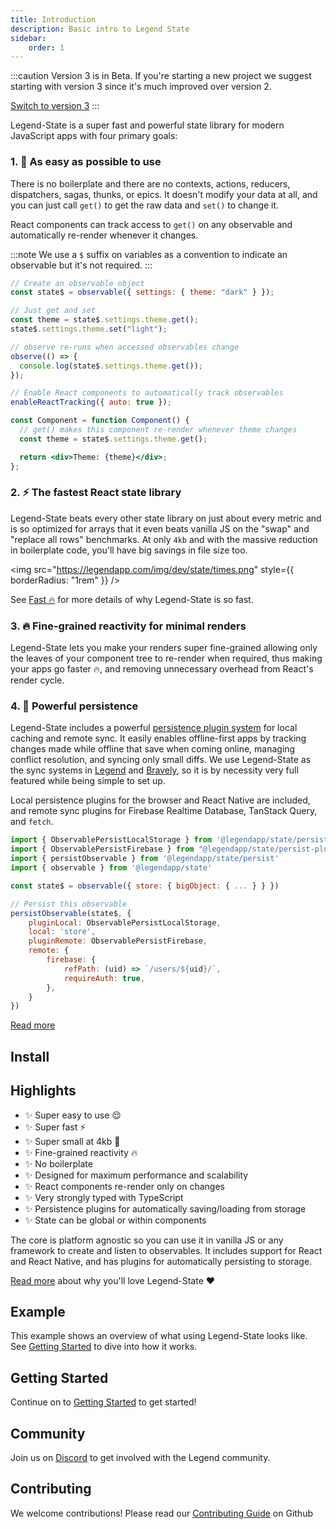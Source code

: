 ```yaml
---
title: Introduction
description: Basic intro to Legend State
sidebar:
    order: 1
---
```


:::caution
Version 3 is in Beta. If you're starting a new project we suggest starting with version 3 since it's much improved over version 2.

[Switch to version 3](../../../v3)
:::


Legend-State is a super fast and powerful state library for modern JavaScript apps with four primary goals:

### 1. <span className="text-lg">🦄</span> As easy as possible to use

There is no boilerplate and there are no contexts, actions, reducers, dispatchers, sagas, thunks, or epics. It doesn't modify your data at all, and you can just call `get()` to get the raw data and `set()` to change it.

React components can track access to `get()` on any observable and automatically re-render whenever it changes.

:::note
We use a `$` suffix on variables as a convention to indicate an observable but it's not required.
:::

```jsx
// Create an observable object
const state$ = observable({ settings: { theme: "dark" } });

// Just get and set
const theme = state$.settings.theme.get();
state$.settings.theme.set("light");

// observe re-runs when accessed observables change
observe(() => {
  console.log(state$.settings.theme.get());
});

// Enable React components to automatically track observables
enableReactTracking({ auto: true });

const Component = function Component() {
  // get() makes this component re-render whenever theme changes
  const theme = state$.settings.theme.get();

  return <div>Theme: {theme}</div>;
};
```

### 2. <span className="text-lg">⚡️</span> The fastest React state library

Legend-State beats every other state library on just about every metric and is so optimized for arrays that it even beats vanilla JS on the "swap" and "replace all rows" benchmarks. At only `4kb` and with the massive reduction in boilerplate code, you'll have big savings in file size too.

<img
  src="https://legendapp.com/img/dev/state/times.png"
  style={{ borderRadius: "1rem" }}
/>

See [Fast 🔥](../fast) for more details of why Legend-State is so fast.

### 3. 🔥 Fine-grained reactivity for minimal renders

Legend-State lets you make your renders super fine-grained allowing only the leaves of your component tree to re-render when required, thus making your apps go faster 🔥, and removing unnecessary overhead from React's render cycle.


<Primitives />

### 4. 💾 Powerful persistence

Legend-State includes a powerful [persistence plugin system](../../guides/persistence) for local caching and remote sync. It easily enables offline-first apps by tracking changes made while offline that save when coming online, managing conflict resolution, and syncing only small diffs. We use Legend-State as the sync systems in [Legend](https://legendapp.com) and [Bravely](https://bravely.io), so it is by necessity very full featured while being simple to set up.

Local persistence plugins for the browser and React Native are included, and remote sync plugins for Firebase Realtime Database, TanStack Query, and `fetch`.

```js
import { ObservablePersistLocalStorage } from '@legendapp/state/persist-plugins/local-storage'
import { ObservablePersistFirebase } from "@legendapp/state/persist-plugins/firebase"
import { persistObservable } from '@legendapp/state/persist'
import { observable } from '@legendapp/state'

const state$ = observable({ store: { bigObject: { ... } } })

// Persist this observable
persistObservable(state$, {
    pluginLocal: ObservablePersistLocalStorage,
    local: 'store',
    pluginRemote: ObservablePersistFirebase,
    remote: {
        firebase: {
            refPath: (uid) => `/users/${uid}/`,
            requireAuth: true,
        },
    }
})
```

[Read more](../../guides/persistence)

## Install


<Install name="@legendapp/state" />

## Highlights

- ✨ Super easy to use 😌
- ✨ Super fast ⚡️
- ✨ Super small at 4kb 🐥
- ✨ Fine-grained reactivity 🔥
- ✨ No boilerplate
- ✨ Designed for maximum performance and scalability
- ✨ React components re-render only on changes
- ✨ Very strongly typed with TypeScript
- ✨ Persistence plugins for automatically saving/loading from storage
- ✨ State can be global or within components

The core is platform agnostic so you can use it in vanilla JS or any framework to create and listen to observables. It includes support for React and React Native, and has plugins for automatically persisting to storage.

[Read more](../why) about why you'll love Legend-State ❤️

## Example

This example shows an overview of what using Legend-State looks like. See [Getting Started](./getting-started) to dive into how it works.

<Intro />

## Getting Started

Continue on to [Getting Started](../getting-started) to get started!

## Community

Join us on [Discord](https://discord.gg/5CBaNtADNX) to get involved with the Legend community.

## Contributing

We welcome contributions! Please read our [Contributing Guide](https://github.com/LegendApp/legend-state) on Github
